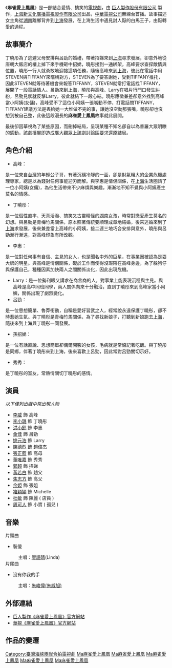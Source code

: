 {{Infobox television
| show_name          = 麻雀愛上鳳凰
| original_name      = Just Give Me A Call
| image              = 
| caption            = 
| format             = [[八點檔連續劇|八點檔連續劇]]
| camera             = 
| picture_format     = 
| runtime            = 
| creator            = 
| director           = 楊冠玉
| developer          = 禹元元、葉佳玲、陳昱均、鄧莉芬
| executive_producer = 車慶餘、馬競達、許淑芬
| starring           = [[李威|李威]]<br/>[[李小璐|李小璐]]<br/>[[洪小鈴|洪小鈴]]<br/>[[金佳|金佳]]
| narrated           = 
| 拍攝地                = [[中華人民共和國|中國]][[上海|上海]]、[[臺灣|臺灣]][[台北|台北]]
| country            = {{中國大陸}}、{{TWN}}
| network            = [[華視主頻|華視]]
| first_aired        = 2007年6月25日
| last_aired         = 2007年7月10日
| num_episodes       = 24集
| website            = http://www.giantproduction.tv/event/callinglove/new.html
| imdb_id            = 
| tv_com_id          = 
}}

《'''麻雀愛上鳳凰'''》是一部結合愛情、搞笑的[[電視劇|電視劇]]，由 [https://web.archive.org/web/20131231190646/http://www.giantproduction.tv/ 巨人製作股份有限公司] 製作，[[上海新文化廣播電視製作有限公司|上海新文化廣播電視製作有限公司]]出品，[[中華電視公司|中華電視公司]]無線台首播。故事描述女主角從[[湖南|湖南]]離鄉背井到[[上海|上海]]發展，在上海生活中遇見討人厭的白馬王子，由厭轉愛的過程。

== 故事簡介 ==

丁曉彤為了逃避父母安排與呂勁的婚禮，帶著招娣來到[[上海|上海]]尋求發展，卻意外地從唐朝大飯店的樓上掉下來手機砸中招娣，曉彤接到一通綁架，高峰要求查探敵情與位置，曉彤一行人就勇敢地迎接這項任務，隨後高峰來到[[上海|上海]]，彼此在電話中用STEVEN與TIFFANY來暱稱對方，STEVEN為了要答謝她，受到TIFFANY推托，因此STEVEN就等待著機會來報答TIFFANY，STEVEN就常打電話找TIFFANY，展開了一段電話情人。呂勁來到[[上海|上海]]，曉彤與高峰、Larry在唱片行門口發生糾紛，呂勁見狀就反擊Larry，彼此就結下一段心結。曉彤應徵兼差卻意外找到高峰當小阿姨(女傭)，高峰受不了這位小阿姨一張嘴動不停，打電話問TIFFANY，TIFFANY建議方法是丟給她一大堆做不完的事，讓她沒空動那張嘴，曉彤卻也沒想到被自己整，此後這段漫長的'''麻雀愛上鳳凰'''故事就此展開。

最後卻因華視為了某些原因，而刪掉結局，呈現某種不知名卻自以為普羅大眾明瞭的感動，該劇播畢即造成廣大觀眾上該劇討論區要求還原結局。

== 角色介紹 ==

* 高峰：
是一位來自[[台灣|台灣]]的年輕公子哥，有著沉穩冷靜的一面，卻是財氣粗大的企業危機處理專家，總是以為錢對任何事能迎刃而解。與李惠是情侶關係，在[[上海|上海]]生活圈請了一位小阿姨(女傭)，為他生活帶來不少麻煩與樂趣，漸漸地不知不覺與小阿姨產生莫名的情感。
* 丁曉彤：
是一位個性直率、天真活潑、搞笑又古靈精怪的[[湖南|湖南]]女孩，時常對戀愛產生莫名的幻想。與呂勁是青梅竹馬關係，原本照著傳統要順理成章地結婚，後來逃婚來到了[[上海|上海]]求發展，後來兼差當上高峰的小阿姨，接二連三地巧合安排與意外，曉彤與呂勁漸行漸遠，對高峰印象有所改觀。
* 李惠：
是一位對任何事有自信、主見的女人，也是聞名中外的巨星，在事業圈被認為是耍大牌的明星。與高峰是情侶關係，礙於工作而使得沒瑕陪在高峰身邊，為了躲狗仔與保護自己，種種因素加快兩人之間關係淡化，因此出現危機。
* Larry：是一位勢利眼又講求在商言商的人，對事業上能表現沉穩與主見。與高峰是高中同班同學，兩人關係向來十分融洽，直到丁曉彤來到高峰家當小阿姨，關係出現了劇烈變化。
* 呂勁：
是一位思想簡單、魯莽衝動，自稱是愛好習武之人，經常說永遠保護丁曉彤，卻不時惹她生氣。與丁曉彤是青梅竹馬關係，為了尋找新娘子，打聽到新娘跑去[[上海|上海]]，隨後來到上海與丁曉彤一同發展。
* 孫招娣：
是一位有話直說、思想簡單卻偶爾開竅的女孩，毛病就是常惦記著吃飯。與丁曉彤是同鄉，伴著丁曉彤來到上海，後來喜歡上呂勁，因此常對呂勁關切示好。
* 秀秀：
是丁曉彤的室友，常熱情關切丁曉彤的感情。

== 演員 ==
''以下僅列出戲中常出現人物''
*[[李威|李威]] 飾 高峰
*[[李小璐|李小璐]] 飾 丁曉彤
*[[洪小鈴|洪小鈴]] 飾 李惠
*[[金佳|金佳]] 飾 呂勁
*[[姚元浩|姚元浩]] 飾 Larry
*[[陳德烈|陳德烈]] 飾 趙偉杰
*[[張正藍|張正藍]] 飾 高母
*[[董唯嘉|董唯嘉]] 飾 秀秀
*[[郭超|郭超]] 飾 招娣
*[[黃若白|黃若白]] 飾 趙父
*[[焦志方|焦志方]] 飾 高父
*[[余婭|余婭]] 飾 張姐
*[[褚穎穎|褚穎穎]] 飾 Michelle
*[[杜敏|杜敏]] 飾 陳麗 ( 店員 )
*[[周可人|周可人]] 飾 小寶 ( 孤兒 )

== 音樂 ==
;片頭曲
*裝傻
:主唱：[[廖語晴|廖語晴]](Linda)
;片尾曲
*沒有你我的手
:主唱：[[Gentleman_(組合)|朱峻偉(朱威旭)]]

== 外部連結 ==
*[https://web.archive.org/web/20070705070158/http://www.giantproduction.tv/event/callinglove/new.html 巨人製作《麻雀愛上鳳凰》官方網站]
*[https://web.archive.org/web/20080606234306/http://www.cts.com.tw/prog/a/a0067/default.htm 華視《麻雀愛上鳳凰》官方網站]

==作品的變遷==
{{電視節目的變遷
|電視台={{flagicon|Taiwan}}[[華視主頻|華視]]
|播放檔次=八點劇場 星期一~五20:00 - 22:00
|節目名稱=麻雀愛上鳳凰<br>（2007.06.25 - 2007.07.10 ）|
上一節目=[[愛情新呼吸|愛情新呼吸]]<br />（2007.06.06 - 2007.06.22）|
下一節目=[[又見一簾幽夢|又見一簾幽夢]]<br />（2007.07.11 - 2007.08.10）|
}}
{{華視八點檔}}
{{DEFAULTSORT:Ma麻雀愛上鳳凰}}
[[Category:臺灣海峽兩岸合拍電視劇|Category:臺灣海峽兩岸合拍電視劇]]
[[Category:台灣偶像劇|Ma麻雀愛上鳳凰]]
[[Category:上海市背景电视剧|Ma麻雀愛上鳳凰]]
[[Category:2007年台灣電視劇集|Ma麻雀愛上鳳凰]]
[[Category:華視電視劇|Ma麻雀愛上鳳凰]]
[[Category:東森電視劇|Ma麻雀愛上鳳凰]]